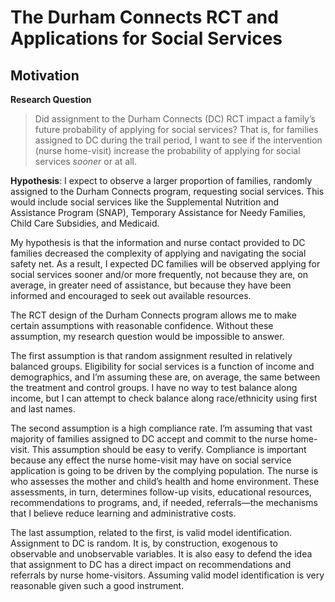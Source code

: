 # The Durham Connects RCT and Applications for Social Services {#chapter-2}


## Motivation {-}

**Research Question**

> Did assignment to the Durham Connects (DC) RCT impact a family's future probability of applying for social services?  That is, for families assigned to DC during the trail period, I want to see if the intervention (nurse home-visit) increase the probability of applying for social services *sooner* or at all.

**Hypothesis**: I expect to observe a larger proportion of families, randomly assigned to the Durham Connects program, requesting social services. This would include social services like the Supplemental Nutrition and Assistance Program (SNAP), Temporary Assistance for Needy Families, Child Care Subsidies, and Medicaid. 

My hypothesis is that the information and nurse contact provided to DC families decreased the complexity of applying and navigating the social safety net. As a result, I expected DC families will be observed applying for social services sooner and/or more frequently, not because they are, on average, in greater need of assistance, but because they have been informed and encouraged to seek out available resources.

The RCT design of the Durham Connects program allows me to make certain assumptions with reasonable confidence. Without these assumption, my research question would be impossible to answer.

The first assumption is that random assignment resulted in relatively balanced groups. Eligibility for social services is a function of income and demographics, and I'm assuming these are, on average, the same between the treatment and control groups. I have no way to test balance along income, but I can attempt to check balance along race/ethnicity using first and last names.

The second assumption is a high compliance rate. I'm assuming that vast majority of families assigned to DC accept and commit to the nurse home-visit. This assumption should be easy to verify. Compliance is important because any effect the nurse home-visit may have on social service application is going to be driven by the complying population. The nurse is who assesses the mother and child's health and home environment. These assessments, in turn, determines follow-up visits, educational resources, recommendations to programs, and, if needed, referrals---the mechanisms that I believe reduce learning and administrative costs.

The last assumption, related to the first, is valid model identification. Assignment to DC is random. It is, by construction, exogenous to observable and unobservable variables. It is also easy to defend the idea that assignment to DC has a direct impact on recommendations and referrals by nurse home-visitors. Assuming valid model identification is very reasonable given such a good instrument.